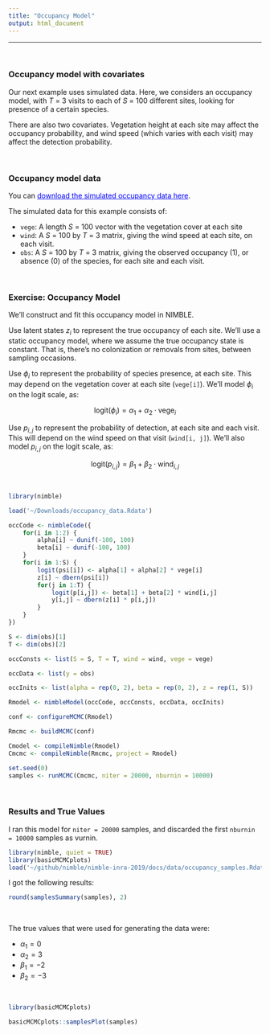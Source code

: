 ```yaml
---
title: "Occupancy Model"
output: html_document
---
```


---

\   

### Occupancy model with covariates

Our next example uses simulated data.  Here, we considers an occupancy model, with $T$ = 3 visits to each of $S$ = 100 different sites, looking for presence of a certain species.

There are also two covariates.  Vegetation height at each site may affect the occupancy probability, and wind speed (which varies with each visit) may affect the detection probability.

\   

### Occupancy model data

You can <a href="https://danielturek.github.io/nimble-inra-2019/data/occupancy_data.Rdata" style="color: blue">download the simulated occupancy data here</a>.

The simulated data for this example consists of:

- `vege`: A length $S$ = 100 vector with the vegetation cover at each site
- `wind`: A $S$ = 100 by $T$ = 3 matrix, giving the wind speed at each site, on each visit.
- `obs`: A $S$ = 100 by $T$ = 3 matrix, giving the observed occupancy (1), or absence (0) of the species, for each site and each visit.


\   

### Exercise: Occupancy Model

We'll construct and fit this occupancy model in NIMBLE.

Use latent states $z_i$ to represent the true occupancy of each site.  We'll use a static occupancy model, where we assume the true occupancy state is constant.  That is, there's no colonization or removals from sites, between sampling occasions.

Use $\phi_i$ to represent the probability of species presence, at each site.  This may depend on the vegetation cover at each site (`vege[i]`).  We'll model $\phi_i$ on the logit scale, as:

$$\text{logit}(\phi_i) = \alpha_1 + \alpha_2 \cdot \text{vege}_i$$

Use $p_{i,j}$ to represent the probability of detection, at each site and each visit.  This will depend on the wind speed on that visit (`wind[i, j]`).  We'll also model $p_{i,j}$ on the logit scale, as:

$$\text{logit}(p_{i,j}) = \beta_1 + \beta_2 \cdot \text{wind}_{i,j}$$

\   


```r
library(nimble)

load('~/Downloads/occupancy_data.Rdata')

occCode <- nimbleCode({
    for(i in 1:2) {
        alpha[i] ~ dunif(-100, 100)
        beta[i] ~ dunif(-100, 100)
    }
    for(i in 1:S) {
        logit(psi[i]) <- alpha[1] + alpha[2] * vege[i]
        z[i] ~ dbern(psi[i])
        for(j in 1:T) {
            logit(p[i,j]) <- beta[1] + beta[2] * wind[i,j]
            y[i,j] ~ dbern(z[i] * p[i,j])
        }
    }
})

S <- dim(obs)[1]
T <- dim(obs)[2]

occConsts <- list(S = S, T = T, wind = wind, vege = vege)

occData <- list(y = obs)

occInits <- list(alpha = rep(0, 2), beta = rep(0, 2), z = rep(1, S))

Rmodel <- nimbleModel(occCode, occConsts, occData, occInits)

conf <- configureMCMC(Rmodel)

Rmcmc <- buildMCMC(conf)

Cmodel <- compileNimble(Rmodel)
Cmcmc <- compileNimble(Rmcmc, project = Rmodel)

set.seed(0)
samples <- runMCMC(Cmcmc, niter = 20000, nburnin = 10000)
```

\   

### Results and True Values

I ran this model for `niter = 20000` samples, and discarded the first `nburnin = 10000` samples as vurnin.

```r
library(nimble, quiet = TRUE)
library(basicMCMCplots)
load('~/github/nimble/nimble-inra-2019/docs/data/occupancy_samples.Rdata')
```

I got the following results:

```r
round(samplesSummary(samples), 2)
```

\   

The true values that were used for generating the data were:

- $\alpha_1 = 0$
- $\alpha_2 = 3$
- $\beta_1 = -2$
- $\beta_2 = -3$

\   

```r
library(basicMCMCplots)

basicMCMCplots::samplesPlot(samples)
```





\  

\  

\  

\  

\  

\  

\  

\  

\  

\  

\  

\  

\  

\  





